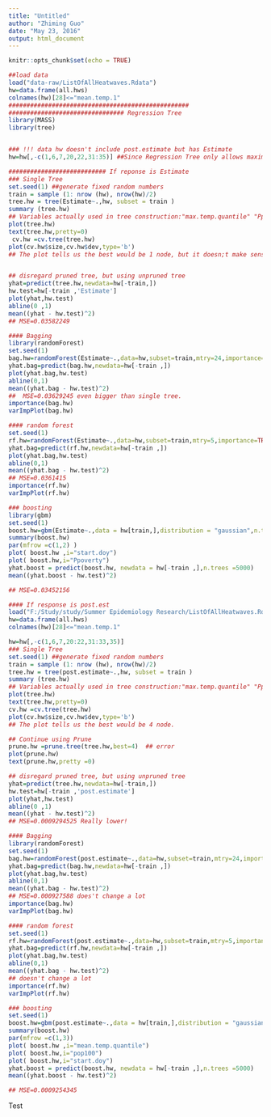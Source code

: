 ```yaml
---
title: "Untitled"
author: "Zhiming Guo"
date: "May 23, 2016"
output: html_document
---
```


```r
knitr::opts_chunk$set(echo = TRUE)
```

```r
##load data
load("data-raw/ListOfAllHeatwaves.Rdata")
hw=data.frame(all.hws)
colnames(hw)[28]<="mean.temp.1"
##################################################
################################ Regression Tree
library(MASS)
library(tree)


### !!! data hw doesn't include post.estimate but has Estimate
hw=hw[,-c(1,6,7,20,22,31:35)] ##Since Regression Tree only allows maximum 32 factors, also, there are some useless columns 

########################### If reponse is Estimate
### Single Tree
set.seed(1) ##generate fixed random numbers
train = sample (1: nrow (hw), nrow(hw)/2)
tree.hw = tree(Estimate~.,hw, subset = train )
summary (tree.hw)
## Variables actually used in tree construction:"max.temp.quantile" "Ppoverty"          "mean.temp"
plot(tree.hw)
text(tree.hw,pretty=0)
 cv.hw =cv.tree(tree.hw)
plot(cv.hw$size,cv.hw$dev,type='b')
## The plot tells us the best would be 1 node, but it doesn;t make sense.


## disregard pruned tree, but using unpruned tree
yhat=predict(tree.hw,newdata=hw[-train,])
hw.test=hw[-train ,'Estimate']
plot(yhat,hw.test)
abline(0 ,1)
mean((yhat - hw.test)^2)
## MSE=0.03582249
```

```r
#### Bagging
library(randomForest)
set.seed(1)
bag.hw=randomForest(Estimate~.,data=hw,subset=train,mtry=24,importance=TRUE)
yhat.bag=predict(bag.hw,newdata=hw[-train ,])
plot(yhat.bag,hw.test)
abline(0,1)
mean((yhat.bag - hw.test)^2)
##  MSE=0.03629245 even bigger than single tree.
importance(bag.hw)
varImpPlot(bag.hw)
```

```r
#### random forest
set.seed(1)
rf.hw=randomForest(Estimate~.,data=hw,subset=train,mtry=5,importance=TRUE)
yhat.bag=predict(rf.hw,newdata=hw[-train ,])
plot(yhat.bag,hw.test)
abline(0,1)
mean((yhat.bag - hw.test)^2)
## MSE=0.0361415
importance(rf.hw)
varImpPlot(rf.hw)
```

```r
### boosting
library(gbm)
set.seed(1)
boost.hw=gbm(Estimate~.,data = hw[train,],distribution = "gaussian",n.trees=5000,interaction.depth = 4)
summary(boost.hw)
par(mfrow =c(1,2) )
plot( boost.hw ,i="start.doy")
plot( boost.hw,i="Ppoverty")
yhat.boost = predict(boost.hw, newdata = hw[-train ,],n.trees =5000)
mean((yhat.boost - hw.test)^2)

## MSE=0.03452156
```







```r
#### If response is post.est
load("F:/Study/study/Summer Epidemiology Research/ListOfAllHeatwaves.Rdata")
hw=data.frame(all.hws)
colnames(hw)[28]<="mean.temp.1"

hw=hw[,-c(1,6,7,20:22,31:33,35)]
### Single Tree
set.seed(1) ##generate fixed random numbers
train = sample (1: nrow (hw), nrow(hw)/2)
tree.hw = tree(post.estimate~.,hw, subset = train )
summary (tree.hw)
## Variables actually used in tree construction:"max.temp.quantile" "Ppoverty"          "mean.temp"
plot(tree.hw)
text(tree.hw,pretty=0)
cv.hw =cv.tree(tree.hw)
plot(cv.hw$size,cv.hw$dev,type='b')
## The plot tells us the best would be 4 node.

## Continue using Prune
prune.hw =prune.tree(tree.hw,best=4)  ## error
plot(prune.hw)
text(prune.hw,pretty =0)

## disregard pruned tree, but using unpruned tree
yhat=predict(tree.hw,newdata=hw[-train,])
hw.test=hw[-train ,'post.estimate']
plot(yhat,hw.test)
abline(0 ,1)
mean((yhat - hw.test)^2)
## MSE=0.0009294525 Really lower!
```

```r
#### Bagging
library(randomForest)
set.seed(1)
bag.hw=randomForest(post.estimate~.,data=hw,subset=train,mtry=24,importance=TRUE)
yhat.bag=predict(bag.hw,newdata=hw[-train ,])
plot(yhat.bag,hw.test)
abline(0,1)
mean((yhat.bag - hw.test)^2)
## MSE=0.000927588 does't change a lot
importance(bag.hw)
varImpPlot(bag.hw)
```

```r
#### random forest
set.seed(1)
rf.hw=randomForest(post.estimate~.,data=hw,subset=train,mtry=5,importance=TRUE)
yhat.bag=predict(rf.hw,newdata=hw[-train ,])
plot(yhat.bag,hw.test)
abline(0,1)
mean((yhat.bag - hw.test)^2)
## doesn't change a lot
importance(rf.hw)
varImpPlot(rf.hw)

```

```r
### boosting
set.seed(1)
boost.hw=gbm(post.estimate~.,data = hw[train,],distribution = "gaussian",n.trees=5000,interaction.depth = 4)
summary(boost.hw)
par(mfrow =c(1,3))
plot( boost.hw ,i="mean.temp.quantile")
plot( boost.hw,i="pop100")
plot( boost.hw,i="start.doy")
yhat.boost = predict(boost.hw, newdata = hw[-train ,],n.trees =5000)
mean((yhat.boost - hw.test)^2)

## MSE=0.0009254345
```

Test